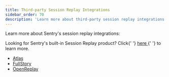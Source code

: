 ```yaml
---
title: Third-party Session Replay Integrations
sidebar_order: 70
description: 'Learn more about third-party session replay integrations.'
---
```


Learn more about Sentry's session replay integrations:

<Note>
  Looking for Sentry's built-in Session Replay product? Click{' '}
  <a class href="/product/session-replay/">
    here
  </a>{' '}
  to learn more.
</Note>

- [Atlas](/product/integrations/session-replay/atlas/)
- [FullStory](/product/integrations/session-replay/fullstory/)
- [OpenReplay](/product/integrations/session-replay/openreplay/)
